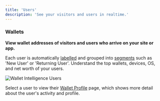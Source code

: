 ```yaml
---
title: 'Users'
description: 'See your visitors and users in realtime.'
---
```


### Wallets

**View wallet addresses of visitors and users who arrive on your site or app.**
 
Each user is automatically <a href="/features/wallet-intelligence/wallet-labels">labelled</a> and grouped into <a href="/features/wallet-intelligence/segments">segments</a> such as 'New User' or 'Returning User'. 
Understand the top wallets, devices, OS, and net worth of your users. 

<Frame caption="Understand who your users are with real-time, accurate data.">
	<img src="/images/wallet-intelligence-users.png" alt="Wallet Intelligence Users" />
</Frame>

Select a user to view their <a href="/features/wallet-intelligence/wallet-profiles">Wallet Profile</a> page, which shows more detail about the user's activity and profile.
